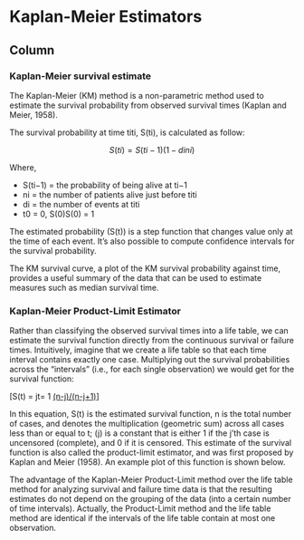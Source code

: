 Kaplan-Meier Estimators {data-navmenu="Survival Models"}
=====================================

Column {.tabset}
-------------------------------------------------


### Kaplan-Meier survival estimate

The Kaplan-Meier (KM) method is a non-parametric method used to estimate the survival probability from observed survival times (Kaplan and Meier, 1958).

The survival probability at time titi, S(ti), is calculated as follow:

$$ S(ti)=S(ti−1)(1−dini)$$


Where,

* S(ti−1) = the probability of being alive at ti−1
* ni = the number of patients alive just before titi
* di = the number of events at titi
* t0 = 0, S(0)S(0) = 1

The estimated probability (S(t)) is a step function that changes value only at the time of each event. It’s also possible to compute confidence intervals for the survival probability.

The KM survival curve, a plot of the KM survival probability against time, provides a useful summary of the data that can be used to estimate measures such as median survival time.


### Kaplan-Meier Product-Limit Estimator

Rather than classifying the observed survival times into a life table, we can estimate the survival function directly from the continuous survival or failure times. Intuitively, imagine that we create a life table so that each time interval contains exactly one case. Multiplying out the survival probabilities across the "intervals" (i.e., for each single observation) we would get for the survival function:

\[S(t) = jt= 1 [(n-j)/(n-j+1)]( j )\]

In this equation, S(t) is the estimated survival function, n is the total number of cases, and denotes the multiplication (geometric sum) across all cases less than or equal to t; (j) is a constant that is either 1 if the j'th case is uncensored (complete), and 0 if it is censored. This estimate of the survival function is also called the product-limit estimator, and was first proposed by Kaplan and Meier (1958). An example plot of this function is shown below.



The advantage of the Kaplan-Meier Product-Limit method over the life table method for analyzing survival and failure time data is that the resulting estimates do not depend on the grouping of the data (into a certain number of time intervals). Actually, the Product-Limit method and the life table method are identical if the intervals of the life table contain at most one observation.
